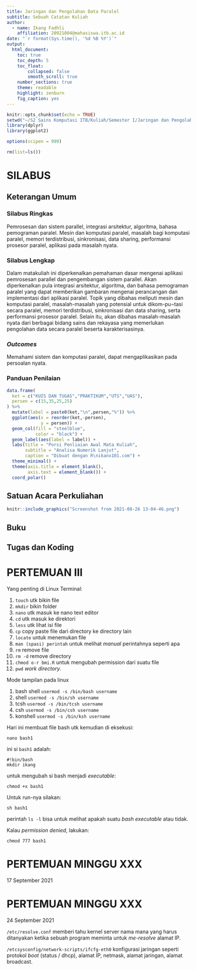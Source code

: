```yaml
---
title: Jaringan dan Pengolahan Data Paralel
subtitle: Sebuah Catatan Kuliah
author: 
  - name: Ikang Fadhli
    affiliation: 20921004@mahasiswa.itb.ac.id
date: "`r format(Sys.time(), '%d %B %Y')`"
output:
  html_document:
    toc: true
    toc_depth: 5
    toc_float: 
        collapsed: false
        smooth_scroll: true
    number_sections: true
    theme: readable
    highlight: zenburn
    fig_caption: yes
---
```



```r
knitr::opts_chunk$set(echo = TRUE)
setwd("~/S2 Sains Komputasi ITB/Kuliah/Semester I/Jaringan dan Pengolahan Data Paralel")
library(dplyr)
library(ggplot2)

options(scipen = 999)

rm(list=ls())
```

# SILABUS 

## Keterangan Umum {.tabset}

### Silabus Ringkas	{-}

Pemrosesan dan sistem parallel, integrasi arsitektur, algoritma, bahasa pemograman paralel. Mesin dan komputasi paralel, masalah bagi komputasi paralel, memori terdistribusi, sinkronisasi, data sharing, performansi prosesor paralel, aplikasi pada masalah nyata.

### Silabus Lengkap {-}

Dalam matakuliah ini diperkenalkan pemahaman dasar mengenai aplikasi pemrosesan parallel dan pengembangan sistem parallel. Akan diperkenalkan pula integrasi arsitektur, algoritma, dan bahasa pemograman paralel yang dapat memberikan gambaran mengenai perancangan dan implementasi dari aplikasi paralel. Topik yang dibahas meliputi mesin dan komputasi paralel, masalah-masalah yang potensial untuk dikom-pu¬tasi secara paralel, memori terdistribusi, sinkronisasi dan data sharing, serta performansi prosesor paralel. Selain itu, akan dibahas masalah-masalah nyata dari berbagai bidang sains dan rekayasa yang memerlukan pengolahan data secara paralel beserta karakterisasinya.

### _Outcomes_ {-}

Memahami sistem dan komputasi paralel, dapat mengaplikasikan pada persoalan nyata.

### Panduan Penilaian {-}

```r
data.frame(
  ket = c("KUIS DAN TUGAS","PRAKTIKUM","UTS","UAS"),
  persen = c(15,35,25,25)
) %>% 
  mutate(label = paste0(ket,"\n",persen,"%")) %>% 
  ggplot(aes(x = reorder(ket,-persen),
             y = persen)) +
  geom_col(fill = "steelblue",
           color = "black") +
  geom_label(aes(label = label)) +
  labs(title = "Porsi Penliaian Awal Mata Kuliah",
       subtitle = "Analisa Numerik Lanjut",
       caption = "Dibuat dengan R\nikanx101.com") +
  theme_minimal() +
  theme(axis.title = element_blank(),
        axis.text = element_blank()) +
  coord_polar()
```

## Satuan Acara Perkuliahan

```r
knitr::include_graphics("Screenshot from 2021-08-26 13-04-46.png")
```

## Buku


## Tugas dan Koding

# PERTEMUAN III

Yang penting di Linux Terminal:

1. `touch` utk bikin file
1. `mkdir` bikin folder
1. `nano` utk masuk ke nano text editor
1. `cd` utk masuk ke direktori
1. `less` utk lihat isi file
1. `cp` copy paste file dari directory ke directory lain
1. `locate` untuk menemukan file
1. `man (spasi) perintah` untuk melihat _manual_ perintahnya seperti apa
1. `rm` remove file
1. `rm -d` remove directory
1. `chmod o-r bmi.R` untuk mengubah permission dari suatu file
1. `pwd` _work directory_.

Mode tampilan pada linux

1. bash shell `usermod -s /bin/bash username`
1. shell `usermod -s /bin/sh username`
1. tcsh `usermod -s /bin/tcsh username`
1. csh `usermod -s /bin/csh username`
1. konshell `usermod -s /bin/ksh username`

Hari ini membuat file bash utk kemudian di eksekusi:

```
nano bash1
```

ini si `bash1` adalah:

```
#!bin/bash
mkdir ikang
```

untuk mengubah si bash menjadi _executable_:

```
chmod +x bash1
```

Untuk run-nya silakan:

```
sh bash1
```

perintah `ls -l` bisa untuk melihat apakah suatu _bash_ _executable_ atau tidak.

Kalau _permission denied_, lakukan:

```
chmod 777 bash1
```

# PERTEMUAN MINGGU XXX
17 September 2021

# PERTEMUAN MINGGU XXX
24 September 2021

`/etc/resolve.conf` memberi tahu kernel server nama mana yang harus ditanyakan ketika sebuah program meminta untuk _me-resolve_ alamat IP.

`/etcsysconfig/network-scripts/ifcfg-eth0` konfigurasi jaringan seperti protokol _boot_ (status / dhcp), alamat IP, netmask, alamat jaringan, alamat broadcast.





